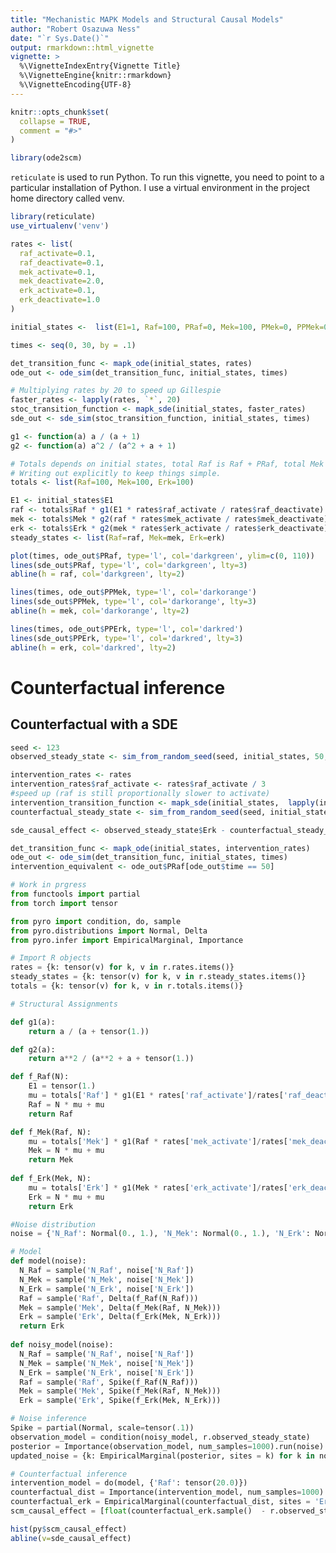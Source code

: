 ```yaml
---
title: "Mechanistic MAPK Models and Structural Causal Models"
author: "Robert Osazuwa Ness"
date: "`r Sys.Date()`"
output: rmarkdown::html_vignette
vignette: >
  %\VignetteIndexEntry{Vignette Title}
  %\VignetteEngine{knitr::rmarkdown}
  %\VignetteEncoding{UTF-8}
---
```


```r
knitr::opts_chunk$set(
  collapse = TRUE,
  comment = "#>"
)
```

```r
library(ode2scm)
```

`reticulate` is used to run Python. To run this vignette, you need to point to a particular installation of Python.  I use a virtual environment in the project home directory called venv.

```r
library(reticulate)
use_virtualenv('venv')
```

```r
rates <- list(
  raf_activate=0.1,
  raf_deactivate=0.1,
  mek_activate=0.1,
  mek_deactivate=2.0,
  erk_activate=0.1,
  erk_deactivate=1.0
)

initial_states <-  list(E1=1, Raf=100, PRaf=0, Mek=100, PMek=0, PPMek=0, Erk=100, PErk=0, PPErk=0)

times <- seq(0, 30, by = .1)

det_transition_func <- mapk_ode(initial_states, rates)
ode_out <- ode_sim(det_transition_func, initial_states, times)

# Multiplying rates by 20 to speed up Gillespie
faster_rates <- lapply(rates, `*`, 20)
stoc_transition_function <- mapk_sde(initial_states, faster_rates)
sde_out <- sde_sim(stoc_transition_function, initial_states, times)
```

```r
g1 <- function(a) a / (a + 1)
g2 <- function(a) a^2 / (a^2 + a + 1)

# Totals depends on initial states, total Raf is Raf + PRaf, total Mek is Mek + PMek + PPMek, etc
# Writing out explicitly to keep things simple.
totals <- list(Raf=100, Mek=100, Erk=100)

E1 <- initial_states$E1
raf <- totals$Raf * g1(E1 * rates$raf_activate / rates$raf_deactivate)
mek <- totals$Mek * g2(raf * rates$mek_activate / rates$mek_deactivate)
erk <- totals$Erk * g2(mek * rates$erk_activate / rates$erk_deactivate)
steady_states <- list(Raf=raf, Mek=mek, Erk=erk)
```

```r
plot(times, ode_out$PRaf, type='l', col='darkgreen', ylim=c(0, 110))
lines(sde_out$PRaf, type='l', col='darkgreen', lty=3)
abline(h = raf, col='darkgreen', lty=2)

lines(times, ode_out$PPMek, type='l', col='darkorange')
lines(sde_out$PPMek, type='l', col='darkorange', lty=3)
abline(h = mek, col='darkorange', lty=2)

lines(times, ode_out$PPErk, type='l', col='darkred')
lines(sde_out$PPErk, type='l', col='darkred', lty=3)
abline(h = erk, col='darkred', lty=2)
```

# Counterfactual inference

## Counterfactual with a SDE

```r
seed <- 123
observed_steady_state <- sim_from_random_seed(seed, initial_states, 50, stoc_transition_function)
```

```r
intervention_rates <- rates
intervention_rates$raf_activate <- rates$raf_activate / 3
#speed up (raf is still proportionally slower to activate)
intervention_transition_function <- mapk_sde(initial_states,  lapply(intervention_rates, `*`, 20))
counterfactual_steady_state <- sim_from_random_seed(seed, initial_states, 50, intervention_transition_function)

sde_causal_effect <- observed_steady_state$Erk - counterfactual_steady_state$Erk

det_transition_func <- mapk_ode(initial_states, intervention_rates)
ode_out <- ode_sim(det_transition_func, initial_states, times)
intervention_equivalent <- ode_out$PRaf[ode_out$time == 50]
```


```python
# Work in prgress
from functools import partial
from torch import tensor

from pyro import condition, do, sample
from pyro.distributions import Normal, Delta
from pyro.infer import EmpiricalMarginal, Importance

# Import R objects
rates = {k: tensor(v) for k, v in r.rates.items()}
steady_states = {k: tensor(v) for k, v in r.steady_states.items()}
totals = {k: tensor(v) for k, v in r.totals.items()}

# Structural Assignments

def g1(a):
    return a / (a + tensor(1.))

def g2(a):
    return a**2 / (a**2 + a + tensor(1.))

def f_Raf(N):
    E1 = tensor(1.)
    mu = totals['Raf'] * g1(E1 * rates['raf_activate']/rates['raf_deactivate'])
    Raf = N * mu + mu
    return Raf

def f_Mek(Raf, N):
    mu = totals['Mek'] * g1(Raf * rates['mek_activate']/rates['mek_deactivate'])
    Mek = N * mu + mu
    return Mek
    
def f_Erk(Mek, N):
    mu = totals['Erk'] * g1(Mek * rates['erk_activate']/rates['erk_deactivate'])
    Erk = N * mu + mu
    return Erk

#Noise distribution
noise = {'N_Raf': Normal(0., 1.), 'N_Mek': Normal(0., 1.), 'N_Erk': Normal(0., 1.)}

# Model
def model(noise):
  N_Raf = sample('N_Raf', noise['N_Raf'])
  N_Mek = sample('N_Mek', noise['N_Mek'])
  N_Erk = sample('N_Erk', noise['N_Erk'])
  Raf = sample('Raf', Delta(f_Raf(N_Raf)))
  Mek = sample('Mek', Delta(f_Mek(Raf, N_Mek)))
  Erk = sample('Erk', Delta(f_Erk(Mek, N_Erk)))
  return Erk
  
def noisy_model(noise):
  N_Raf = sample('N_Raf', noise['N_Raf'])
  N_Mek = sample('N_Mek', noise['N_Mek'])
  N_Erk = sample('N_Erk', noise['N_Erk'])
  Raf = sample('Raf', Spike(f_Raf(N_Raf)))
  Mek = sample('Mek', Spike(f_Mek(Raf, N_Mek)))
  Erk = sample('Erk', Spike(f_Erk(Mek, N_Erk)))

# Noise inference
Spike = partial(Normal, scale=tensor(.1))
observation_model = condition(noisy_model, r.observed_steady_state)
posterior = Importance(observation_model, num_samples=1000).run(noise)
updated_noise = {k: EmpiricalMarginal(posterior, sites = k) for k in noise.keys()}

# Counterfactual inference
intervention_model = do(model, {'Raf': tensor(20.0)})
counterfactual_dist = Importance(intervention_model, num_samples=1000).run(updated_noise)
counterfactual_erk = EmpiricalMarginal(counterfactual_dist, sites = 'Erk')
scm_causal_effect = [float(counterfactual_erk.sample()  - r.observed_steady_state['Erk']) for _ in range(100)]
```

```r
hist(py$scm_causal_effect)
abline(v=sde_causal_effect)
```

